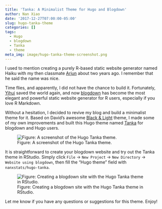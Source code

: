 ```yaml
---
title: 'Tanka: A Minimalist Theme for Hugo and Blogdown'
author: Nan Xiao
date: '2017-12-27T07:00:00-05:00'
slug: hugo-tanka-theme
categories: []
tags:
  - Hugo
  - blogdown
  - Tanka
  - theme
meta_img: image/hugo-tanka-theme-screenshot.png
---
```


I used to mention creating a purely R-based static website generator named Haiku
with my then classmate [Arjun](https://aabiddanda.github.io/) about two years ago.
I remember that he said the name was nice.

Time flies, and apparently, I did not have the chance to build it.
Fortunately, [Yihui](https://yihui.org/) saved the world again, and now
[blogdown](https://github.com/rstudio/blogdown) has become the most elegant
and powerful static website generator for R users,
especially if you love R Markdown.

Without a hesitation, I decided to revive my blog and build a minimalist theme for it.
Based on David's awesome [Black & Light](https://github.com/davidhampgonsalves/hugo-black-and-light-theme) theme,
I made some of my own improvements and built this Hugo theme named
[Tanka](https://github.com/nanxstats/hugo-tanka) for blogdown and Hugo users.

![Figure: A screenshot of the Hugo Tanka theme.](/image/hugo-tanka-theme-screenshot.png)

It is straightforward to create your blogdown website and try out the
Tanka theme in RStudio. Simply click `File` → `New Project` →
`New Directory` → `Website using blogdown`, then fill the "Hugo theme"
field with `nanxstats/hugo-tanka`.

![Figure: Creating a blogdown site with the Hugo Tanka theme in RStudio.](rstudio-tanka.png)

Let me know if you have any questions or suggestions for this theme. Enjoy!
